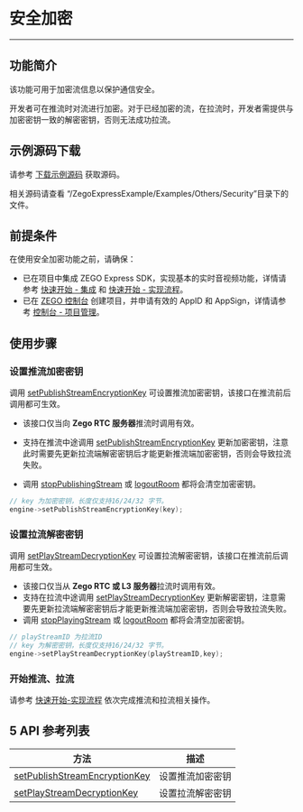 # 安全加密

- - -

## 功能简介

该功能可用于加密流信息以保护通信安全。

开发者可在推流时对流进行加密。对于已经加密的流，在拉流时，开发者需提供与加密密钥一致的解密密钥，否则无法成功拉流。

## 示例源码下载

请参考 [下载示例源码](https://doc-zh.zego.im/article/9972) 获取源码。

相关源码请查看 “/ZegoExpressExample/Examples/Others/Security”目录下的文件。

## 前提条件

在使用安全加密功能之前，请确保：

- 已在项目中集成 ZEGO Express SDK，实现基本的实时音视频功能，详情请参考  [快速开始 - 集成](https://doc-zh.zego.im/article/9975) 和  [快速开始 - 实现流程](https://doc-zh.zego.im/article/9976)。
- 已在 [ZEGO 控制台](https://console.zego.im) 创建项目，并申请有效的 AppID 和 AppSign，详情请参考 [控制台 - 项目管理](https://doc-zh.zego.im/article/1265)。

## 使用步骤

### 设置推流加密密钥

调用 [setPublishStreamEncryptionKey](@setPublishStreamEncryptionKey) 可设置推流加密密钥，该接口在推流前后调用都可生效。

<Warning title="注意">


- 该接口仅当向 **Zego RTC 服务器**推流时调用有效。

- 支持在推流中途调用 [setPublishStreamEncryptionKey](@setPublishStreamEncryptionKey) 更新加密密钥，注意此时需要先更新拉流端解密密钥后才能更新推流端加密密钥，否则会导致拉流失败。
- 调用 [stopPublishingStream](@stopPublishingStream) 或 [logoutRoom](@logoutRoom) 都将会清空加密密钥。


</Warning>



```C++
// key 为加密密钥，长度仅支持16/24/32 字节。
engine->setPublishStreamEncryptionKey(key);
```

### 设置拉流解密密钥

调用 [setPlayStreamDecryptionKey](@setPlayStreamDecryptionKey) 可设置拉流解密密钥，该接口在推流前后调用都可生效。

<Warning title="注意">


- 该接口仅当从 **Zego RTC 或 L3 服务器**拉流时调用有效。
- 支持在拉流中途调用 [setPlayStreamDecryptionKey](@setPlayStreamDecryptionKey) 更新解密密钥，注意需要先更新拉流端解密密钥后才能更新推流端加密密钥，否则会导致拉流失败。
- 调用 [stopPlayingStream](@stopPlayingStream) 或 [logoutRoom](@logoutRoom) 都将会清空加密密钥。


</Warning>



```C++
// playStreamID 为拉流ID
// key 为解密密钥，长度仅支持16/24/32 字节。
engine->setPlayStreamDecryptionKey(playStreamID,key);
```

### 开始推流、拉流

请参考 [快速开始-实现流程](https://doc-zh.zego.im/article/9976) 依次完成推流和拉流相关操作。


## 5 API 参考列表

| 方法 | 描述 |
|-------|--------|
| [setPublishStreamEncryptionKey](@setPublishStreamEncryptionKey) | 设置推流加密密钥 |
| [setPlayStreamDecryptionKey](@setPlayStreamDecryptionKey) |设置拉流解密密钥|
